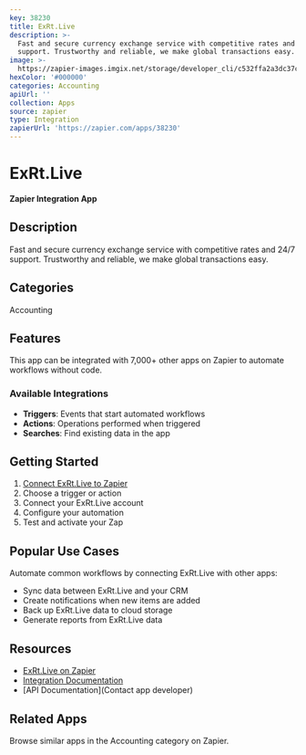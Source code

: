 ```yaml
---
key: 38230
title: ExRt.Live
description: >-
  Fast and secure currency exchange service with competitive rates and 24/7
  support. Trustworthy and reliable, we make global transactions easy.
image: >-
  https://zapier-images.imgix.net/storage/developer_cli/c532ffa2a3dc37cb4fb85b3006dea2de.png?auto=format%2Ccompress&ixlib=python-3.0.0&q=50
hexColor: '#000000'
categories: Accounting
apiUrl: ''
collection: Apps
source: zapier
type: Integration
zapierUrl: 'https://zapier.com/apps/38230'
---
```

# ExRt.Live

**Zapier Integration App**

## Description

Fast and secure currency exchange service with competitive rates and 24/7 support. Trustworthy and reliable, we make global transactions easy.

## Categories

Accounting

## Features

This app can be integrated with 7,000+ other apps on Zapier to automate workflows without code.

### Available Integrations

- **Triggers**: Events that start automated workflows
- **Actions**: Operations performed when triggered
- **Searches**: Find existing data in the app

## Getting Started

1. [Connect ExRt.Live to Zapier](https://zapier.com/apps/38230)
2. Choose a trigger or action
3. Connect your ExRt.Live account
4. Configure your automation
5. Test and activate your Zap

## Popular Use Cases

Automate common workflows by connecting ExRt.Live with other apps:

- Sync data between ExRt.Live and your CRM
- Create notifications when new items are added
- Back up ExRt.Live data to cloud storage
- Generate reports from ExRt.Live data

## Resources

- [ExRt.Live on Zapier](https://zapier.com/apps/38230)
- [Integration Documentation](https://zapier.com/apps/38230/integrations)
- [API Documentation](Contact app developer)

## Related Apps

Browse similar apps in the Accounting category on Zapier.
